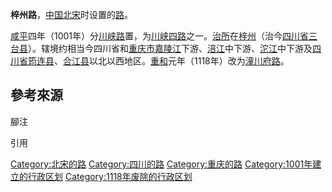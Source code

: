 '''梓州路'''，[[中国|中国]][[北宋|北宋]]时设置的[[路_(行政区划)|路]]。

[[咸平|咸平]]四年（1001年）分[[川峡路|川峡路]]置{{efn|name= 读史方舆纪要066|1= 清[[顧祖禹|顧祖禹]]《[[读史方舆纪要|读史方舆纪要]]》卷066，分[[西川路|西川路]]爲東西兩路，東路治梓州路，西路治[[成都路|成都路]]。}}，为[[川峡四路|川峡四路]]之一。[[治所|治所]]在[[梓州|梓州]]（治今[[四川省|四川省]][[三台县|三台县]]）。辖境约相当今四川省和[[重庆市|重庆市]][[嘉陵江|嘉陵江]]下游、[[涪江|涪江]]中下游、[[沱江|沱江]]中下游及[[四川省|四川省]][[筠连县|筠连县]]、[[合江县|合江县]]以北以西地区。[[重和|重和]]元年（1118年）改为[[潼川府路|潼川府路]]。

== 參考來源 ==
;腳注
{{notelist|iger=|1}}
;引用
{{reflist|1}}
{{北宋行政区划|nocat}}
{{北宋行政区划小作品}}
[[Category:北宋的路|Category:北宋的路]] 
[[Category:四川的路|Category:四川的路]] 
[[Category:重庆的路|Category:重庆的路]]
[[Category:1001年建立的行政区划|Category:1001年建立的行政区划]] 
[[Category:1118年废除的行政区划|Category:1118年废除的行政区划]]